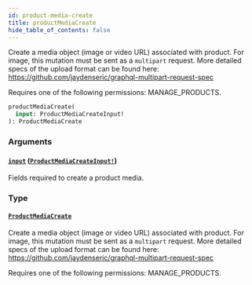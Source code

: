 ```yaml
---
id: product-media-create
title: productMediaCreate
hide_table_of_contents: false
---
```


Create a media object (image or video URL) associated with product. For image, this mutation must be sent as a `multipart` request. More detailed specs of the upload format can be found here: https://github.com/jaydenseric/graphql-multipart-request-spec

Requires one of the following permissions: MANAGE_PRODUCTS.

```graphql
productMediaCreate(
  input: ProductMediaCreateInput!
): ProductMediaCreate
```

### Arguments

#### [`input`](#) ([`ProductMediaCreateInput!`](../../../developer/api-reference/inputs/product-media-create-input))

Fields required to create a product media.

### Type

#### [`ProductMediaCreate`](../../../developer/api-reference/objects/product-media-create)

Create a media object (image or video URL) associated with product. For image, this mutation must be sent as a `multipart` request. More detailed specs of the upload format can be found here: https://github.com/jaydenseric/graphql-multipart-request-spec

Requires one of the following permissions: MANAGE_PRODUCTS.
